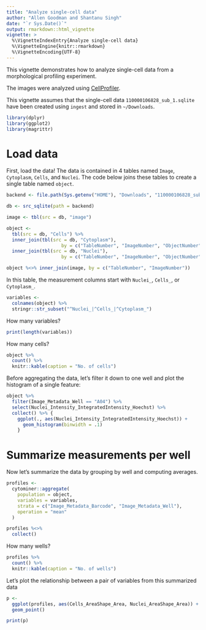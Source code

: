 ```yaml
---
title: "Analyze single-cell data"
author: "Allen Goodman and Shantanu Singh"
date: "`r Sys.Date()`"
output: rmarkdown::html_vignette
vignette: >
  %\VignetteIndexEntry{Analyze single-cell data}
  %\VignetteEngine{knitr::rmarkdown}
  %\VignetteEncoding{UTF-8}
---
```


This vignette demonstrates how to analyze single-cell data from a
morphological profiling experiment. 

The images were analyzed using [CellProfiler](http://cellprofiler.org).

This vignette assumes that the single-cell data `110000106828_sub_1.sqlite` have 
been created using `ingest` and stored in `~/Downloads`.


```r
library(dplyr)
library(ggplot2)
library(magrittr)

```


# Load data

First, load the data! The data is contained in 4 tables named `Image`, 
`Cytoplasm`, `Cells`, and `Nuclei`. The code below joins these tables to 
create a single table named `object`. 


```r
backend <- file.path(Sys.getenv("HOME"), "Downloads", "110000106828_sub_1.sqlite")

db <- src_sqlite(path = backend)

image <- tbl(src = db, "image")

object <-
  tbl(src = db, "Cells") %>%
  inner_join(tbl(src = db, "Cytoplasm"),
                    by = c("TableNumber", "ImageNumber", "ObjectNumber")) %>%
  inner_join(tbl(src = db, "Nuclei"),
                    by = c("TableNumber", "ImageNumber", "ObjectNumber"))

object %<>% inner_join(image, by = c("TableNumber", "ImageNumber"))

```

In this table, the measurement columns start with `Nuclei_`, `Cells_`, or 
`Cytoplasm_`. 

```r
variables <-
  colnames(object) %>%
  stringr::str_subset("^Nuclei_|^Cells_|^Cytoplasm_")
```

How many variables?

```r
print(length(variables))
```

How many cells?

```r
object %>% 
  count() %>%
  knitr::kable(caption = "No. of cells")
```

Before aggregating the data, let's filter it down to one well and plot the 
histogram of a single feature:

```r
object %>% 
  filter(Image_Metadata_Well == "A04") %>%
  select(Nuclei_Intensity_IntegratedIntensity_Hoechst) %>% 
  collect() %>% {
    ggplot(., aes(Nuclei_Intensity_IntegratedIntensity_Hoechst)) + 
      geom_histogram(binwidth = .1)
    }

```

# Summarize measurements per well

Now let's summarize the data by grouping by well and computing averages. 

```r
profiles <-
  cytominer::aggregate(
    population = object,
    variables = variables,
    strata = c("Image_Metadata_Barcode", "Image_Metadata_Well"),
    operation = "mean"
  )

profiles %<>%
  collect()

```

How many wells?

```r
profiles %>% 
  count() %>%
  knitr::kable(caption = "No. of wells")
```

Let's plot the relationship between a pair of variables from this summarized data

```r
p <- 
  ggplot(profiles, aes(Cells_AreaShape_Area, Nuclei_AreaShape_Area)) + 
  geom_point()

print(p)
```

